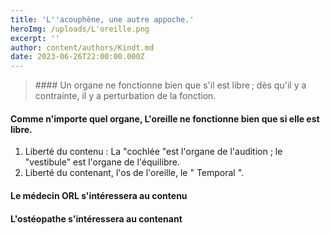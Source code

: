 ```yaml
---
title: 'L''acouphène, une autre appoche.'
heroImg: /uploads/L'oreille.png
excerpt: ''
author: content/authors/Kindt.md
date: 2023-06-26T22:00:00.000Z
---
```


<BlockQuote authorName="DK">
  #### Un organe ne fonctionne bien que s'il est libre ; dès qu'il y a contrainte, il y a perturbation de la fonction.
</BlockQuote>

#### Comme n'importe quel organe, L'oreille ne fonctionne bien que si elle est libre.

1. Liberté du contenu : La "cochlée "est l'organe de l'audition ; le "vestibule" est l'organe de l'équilibre.
2. Liberté du contenant, l'os de l'oreille, le " Temporal ".

#### Le médecin ORL s'intéressera au contenu

#### L'ostéopathe s'intéressera au contenant
